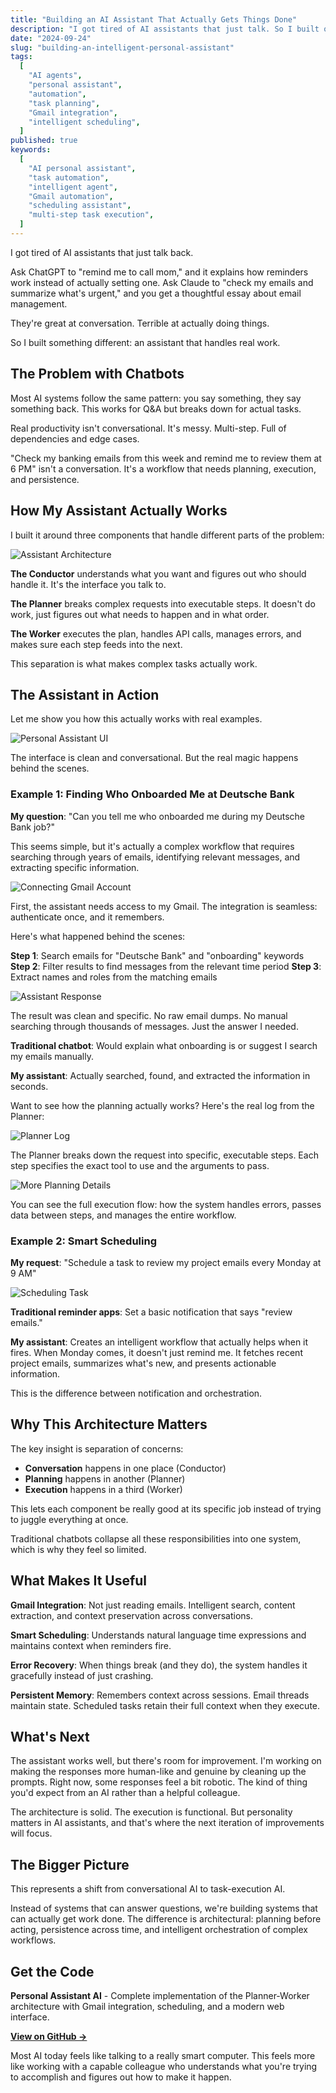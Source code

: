 ```yaml
---
title: "Building an AI Assistant That Actually Gets Things Done"
description: "I got tired of AI assistants that just talk. So I built one that can handle complex tasks like analyzing emails, setting smart reminders, and orchestrating multi-step workflows."
date: "2024-09-24"
slug: "building-an-intelligent-personal-assistant"
tags:
  [
    "AI agents",
    "personal assistant",
    "automation",
    "task planning",
    "Gmail integration",
    "intelligent scheduling",
  ]
published: true
keywords:
  [
    "AI personal assistant",
    "task automation",
    "intelligent agent",
    "Gmail automation",
    "scheduling assistant",
    "multi-step task execution",
  ]
---
```


I got tired of AI assistants that just talk back.

Ask ChatGPT to "remind me to call mom," and it explains how reminders work instead of actually setting one. Ask Claude to "check my emails and summarize what's urgent," and you get a thoughtful essay about email management.

They're great at conversation. Terrible at actually doing things.

So I built something different: an assistant that handles real work.

## The Problem with Chatbots

Most AI systems follow the same pattern: you say something, they say something back. This works for Q&A but breaks down for actual tasks.

Real productivity isn't conversational. It's messy. Multi-step. Full of dependencies and edge cases.

"Check my banking emails from this week and remind me to review them at 6 PM" isn't a conversation. It's a workflow that needs planning, execution, and persistence.

## How My Assistant Actually Works

I built it around three components that handle different parts of the problem:

![Assistant Architecture](/blog/pa-7.png)

**The Conductor** understands what you want and figures out who should handle it. It's the interface you talk to.

**The Planner** breaks complex requests into executable steps. It doesn't do work, just figures out what needs to happen and in what order.

**The Worker** executes the plan, handles API calls, manages errors, and makes sure each step feeds into the next.

This separation is what makes complex tasks actually work.

## The Assistant in Action

Let me show you how this actually works with real examples.

![Personal Assistant UI](/blog/pa-1.png)

The interface is clean and conversational. But the real magic happens behind the scenes.

### Example 1: Finding Who Onboarded Me at Deutsche Bank

**My question**: "Can you tell me who onboarded me during my Deutsche Bank job?"

This seems simple, but it's actually a complex workflow that requires searching through years of emails, identifying relevant messages, and extracting specific information.

![Connecting Gmail Account](/blog/pa-2.png)

First, the assistant needs access to my Gmail. The integration is seamless: authenticate once, and it remembers.

Here's what happened behind the scenes:

**Step 1**: Search emails for "Deutsche Bank" and "onboarding" keywords
**Step 2**: Filter results to find messages from the relevant time period
**Step 3**: Extract names and roles from the matching emails

![Assistant Response](/blog/pa-3.png)

The result was clean and specific. No raw email dumps. No manual searching through thousands of messages. Just the answer I needed.

**Traditional chatbot**: Would explain what onboarding is or suggest I search my emails manually.

**My assistant**: Actually searched, found, and extracted the information in seconds.

Want to see how the planning actually works? Here's the real log from the Planner:

![Planner Log](/blog/pa-4.png)

The Planner breaks down the request into specific, executable steps. Each step specifies the exact tool to use and the arguments to pass.

![More Planning Details](/blog/pa-5.png)

You can see the full execution flow: how the system handles errors, passes data between steps, and manages the entire workflow.

### Example 2: Smart Scheduling

**My request**: "Schedule a task to review my project emails every Monday at 9 AM"

![Scheduling Task](/blog/pa-6.png)

**Traditional reminder apps**: Set a basic notification that says "review emails."

**My assistant**: Creates an intelligent workflow that actually helps when it fires. When Monday comes, it doesn't just remind me. It fetches recent project emails, summarizes what's new, and presents actionable information.

This is the difference between notification and orchestration.

## Why This Architecture Matters

The key insight is separation of concerns:

- **Conversation** happens in one place (Conductor)
- **Planning** happens in another (Planner)
- **Execution** happens in a third (Worker)

This lets each component be really good at its specific job instead of trying to juggle everything at once.

Traditional chatbots collapse all these responsibilities into one system, which is why they feel so limited.

## What Makes It Useful

**Gmail Integration**: Not just reading emails. Intelligent search, content extraction, and context preservation across conversations.

**Smart Scheduling**: Understands natural language time expressions and maintains context when reminders fire.

**Error Recovery**: When things break (and they do), the system handles it gracefully instead of just crashing.

**Persistent Memory**: Remembers context across sessions. Email threads maintain state. Scheduled tasks retain their full context when they execute.

## What's Next

The assistant works well, but there's room for improvement. I'm working on making the responses more human-like and genuine by cleaning up the prompts. Right now, some responses feel a bit robotic. The kind of thing you'd expect from an AI rather than a helpful colleague.

The architecture is solid. The execution is functional. But personality matters in AI assistants, and that's where the next iteration of improvements will focus.

## The Bigger Picture

This represents a shift from conversational AI to task-execution AI.

Instead of systems that can answer questions, we're building systems that can actually get work done. The difference is architectural: planning before acting, persistence across time, and intelligent orchestration of complex workflows.

## Get the Code

**Personal Assistant AI** - Complete implementation of the Planner-Worker architecture with Gmail integration, scheduling, and a modern web interface.

[**View on GitHub →**](https://github.com/meetshukla/personal-assistant)

Most AI today feels like talking to a really smart computer. This feels more like working with a capable colleague who understands what you're trying to accomplish and figures out how to make it happen.
